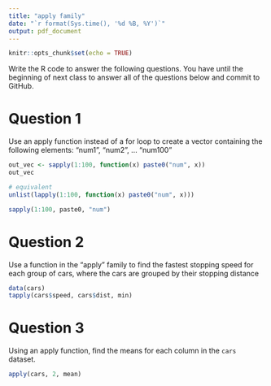 ```yaml
---
title: "apply family"
date: "`r format(Sys.time(), '%d %B, %Y')`"
output: pdf_document
---
```


```r
knitr::opts_chunk$set(echo = TRUE)
```

Write the R code to answer the following questions. You have until the beginning of next class to answer all of the questions below and commit to GitHub.



# Question 1

Use an apply function instead of a for loop to create a vector containing the following elements: "num1", "num2", ... "num100"

```r
out_vec <- sapply(1:100, function(x) paste0("num", x))
out_vec

# equivalent
unlist(lapply(1:100, function(x) paste0("num", x)))

sapply(1:100, paste0, "num")
```



# Question 2

Use a function in the "apply" family to find the fastest stopping speed for each group of cars, where the cars are grouped by their stopping distance
```r
data(cars)
tapply(cars$speed, cars$dist, min)
```

# Question 3

Using an apply function, find the means for each column in the `cars` dataset.

```r
apply(cars, 2, mean)
```



